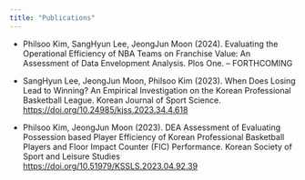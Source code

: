 ```yaml
---
title: "Publications"
---
```

- Philsoo Kim, SangHyun Lee, JeongJun Moon (2024). Evaluating the Operational Efficiency of NBA Teams on Franchise Value: An Assessment of Data Envelopment Analysis. Plos One. – FORTHCOMING

- SangHyun Lee, JeongJun Moon, Philsoo Kim (2023). When Does Losing Lead to Winning? An Empirical Investigation on the Korean Professional Basketball League. Korean Journal of Sport Science. 
[https://doi.org/10.24985/kjss.2023.34.4.618](https://doi.org/10.24985/kjss.2023.34.4.618)

- Philsoo Kim, JeongJun Moon (2023). DEA Assessment of Evaluating Possession based Player Efficiency of Korean Professional Basketball Players and Floor Impact Counter (FIC) Performance. Korean Society of Sport and Leisure Studies [https://doi.org/10.51979/KSSLS.2023.04.92.39](https://doi.org/10.51979/KSSLS.2023.04.92.39)
